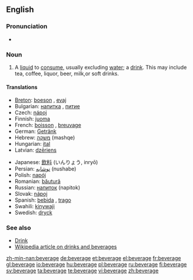 ==English==

===Pronunciation===
*{{audio|en-us-beverage.ogg|Audio (US)}}

===Noun===
{{en-noun}}

# A [[liquid]] to [[consume]], usually excluding [[water]]; a [[drink]]. This may include tea, coffee, liquor, beer, milk,or soft drinks.

====Translations====
{{trans-top|a drink}}
*[[Breton]]: [[boeson]] {{m}}, [[evaj]] {{m}}
*Bulgarian: [[напитка]] {{f}}, [[питие]] {{n}}
*Czech: [[nápoj]] {{m}}
*Finnish: [[juoma]]
*French: [[boisson]] {{f}}, [[breuvage]] {{m}}
*German: [[Getränk]]
*Hebrew: [[משקה]] (mashqe) {{m}}
*Hungarian: [[ital]]
*Latvian: [[dzēriens]] {{m}}
{{trans-mid}}
*Japanese: [[飲料]] (いんりょう, inryō)
*Persian: [[نوشابه]] (nushabe)
*Polish: [[napój]] {{m}}
*Romanian: [[băutură]] {{f}}
*Russian: [[напиток]] (napitok) {{m}}
*Slovak: [[nápoj]] {{m}}
*Spanish: [[bebida]] {{f}}, [[trago]] {{m}}
*Swahili: [[kinywaji]]
*Swedish: [[dryck]] {{c}}
{{trans-bottom}}

===See also===
*[[Drink]]
*[[:w:Drink|Wikipedia article on drinks and beverages]]

[[zh-min-nan:beverage]]
[[de:beverage]]
[[et:beverage]]
[[el:beverage]]
[[fr:beverage]]
[[gl:beverage]]
[[io:beverage]]
[[hu:beverage]]
[[pl:beverage]]
[[ru:beverage]]
[[fi:beverage]]
[[sv:beverage]]
[[ta:beverage]]
[[te:beverage]]
[[vi:beverage]]
[[zh:beverage]]